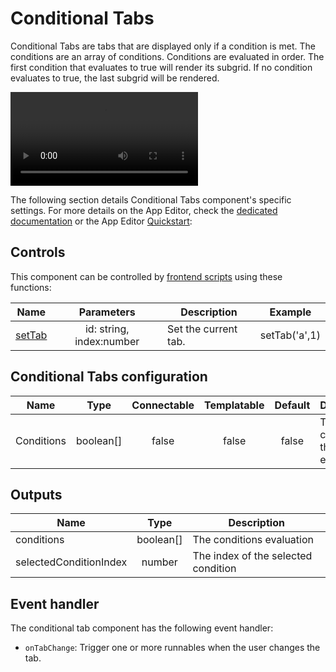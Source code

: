 
# Conditional Tabs

Conditional Tabs are tabs that are displayed only if a condition is met. The conditions are an array of conditions. Conditions are evaluated in order. The first condition that evaluates to true will render its subgrid. If no condition evaluates to true, the last subgrid will be rendered.

<video
	className="border-2 rounded-lg object-cover w-full h-full dark:border-gray-800"
	autoPlay
	controls
	id="conditional-tabs-video"
	src="/videos/conditional-tabs.mp4"
	alt="Conditional Tabs component"
/>
<br />

The following section details Conditional Tabs component's specific settings. For more details on the App Editor, check the [dedicated documentation](../0_app_editor/index.mdx) or the App Editor [Quickstart](../../getting_started/7_apps_quickstart/index.mdx):

<div className="grid grid-cols-2 gap-6 mb-4">
	<DocCard
		color="orange"
		title="App Editor Documentation"
		description="The app editor is a low-code builder to create custom User Interfaces with a mix of drag-and-drop and code."
		href="/docs/apps/app_editor"
	/>
	<DocCard
		color="orange"
		title="Apps Quickstart"
		description="Learn how to build your first app in a matter of minutes."
		href="/docs/getting_started/apps_quickstart"
	/>
</div>

## Controls

This component can be controlled by [frontend scripts](../3_app-runnable-panel.mdx#frontend-scripts) using these functions:

| Name   |        Parameters        | Description          | Example       |
| ------ | :----------------------: | -------------------- | ------------- |
| [setTab](../3_app-runnable-panel.mdx#settab) | id: string, index:number | Set the current tab. | setTab('a',1) |

## Conditional Tabs configuration

| Name       |   Type    | Connectable | Templatable | Default | Description                            |
| ---------- | :-------: | :---------: | :---------: | :-----: | -------------------------------------- |
| Conditions | boolean[] |    false    |    false    |  false  | The conditions that will be evaluated. |

## Outputs

| Name                   |   Type    | Description                         |
| ---------------------- | :-------: | ----------------------------------- |
| conditions             | boolean[] | The conditions evaluation           |
| selectedConditionIndex |  number   | The index of the selected condition |

## Event handler

The conditional tab component has the following event handler:

- `onTabChange`: Trigger one or more runnables when the user changes the tab.
